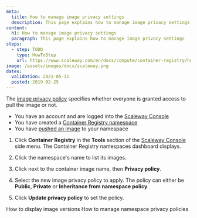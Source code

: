 ```yaml
---
meta:
  title: How to manage image privacy settings
  description: This page explains how to manage image privacy settings
content:
  h1: How to manage image privacy settings
  paragraph: This page explains how to manage image privacy settings
steps:
  - step: TODO
    type: HowToStep
    url: https://www.scaleway.com/en/docs/compute/container-registry/how-to/manage-image-privacy-settings/
image: /assets/images/docs/scaleway.png
dates:
  validation: 2021-05-31
  posted: 2019-02-25
---
```


The [image privacy policy](/compute/container-registry/concepts#image-privacy-policies) specifies whether everyone is granted access to pull the image or not.

<Message type="requirement">

- You have an account and are logged into the [Scaleway Console](https://console.scaleway.com) 
- You have created a [Container Registry namespace](/compute/container-registry/how-to/create-namespace)
- You have [pushed an image](/compute/container-registry/how-to/push-images) to your namespace 

</Message>

1. Click **Container Registry** in the **Tools** section of the [Scaleway Console](https://console.scaleway.com) side menu. The Container Registry namespaces dashboard displays.

  <Lightbox src="scaleway-registry_namespace_list.png" />

2. Click the namespace's name to list its images.

3. Click <Icon name="more" /> next to the container image name, then **Privacy policy**.
    <Lightbox src="scaleway-registry_image_privacy.png" />

4. Select the new image privacy policy to apply. The policy can either be **Public**, **Private** or **Inheritance from namespace policy**.
    <Lightbox src="scaleway-registry_privacy_policy.png" />

5. Click **Update privacy policy** to set the policy.

<Navigation title="See Also">
  <PreviousButton to="/compute/container-registry/how-to/display-image-versions/">How to display image versions</PreviousButton>
  <NextButton to="/compute/container-registry/how-to/manage-namespace-privacy-policies/">How to manage namespace privacy policies</NextButton>
</Navigation>
